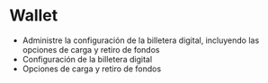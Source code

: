 # Wallet
+ Administre la configuración de la billetera digital, incluyendo las opciones de carga y retiro de fondos
+ Configuración de la billetera digital
+ Opciones de carga y retiro de fondos
